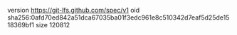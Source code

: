 version https://git-lfs.github.com/spec/v1
oid sha256:0afd70ed842a51dca67035ba01f3edc961e8c510342d7eaf5d25de1518369bf1
size 120812
